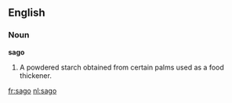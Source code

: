 ==English==

===Noun===

'''sago'''

#A powdered starch obtained from certain palms used as a food thickener.

[[fr:sago]]
[[nl:sago]]